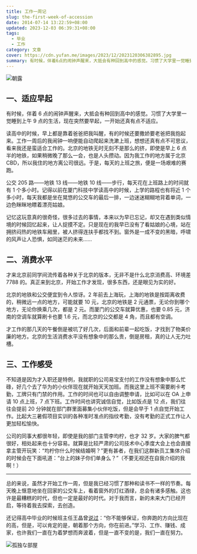 ```yaml
---
title: 工作一周记
slug: the-first-week-of-accession
date: 2014-07-14 13:22:59+08:00
updated: 2023-12-03 06:39:31+08:00
tags:
  - 毕业
  - 工作
category: 文章
cover: https://cdn.yufan.me/images/2023/12/2023120306382895.jpg
summary: 有时候，伴着6点的闹钟声醒来，大抵会有种回到高中的感觉。习惯了大学里一觉睡到上午9点的感觉，现在突然要早起，一开始还真有点不适应。
---
```


![朝露](https://cdn.yufan.me/images/2023/12/2023120306305570.jpg)

<MusicPlayer netease={27646205} />

## 一、适应早起

有时候，伴着 6 点的闹钟声醒来，大抵会有种回到高中的感觉。习惯了大学里一觉睡到上午 9 点的生活，现在突然要早起，一开始还真有点不适应。

读高中的时候，早上都是靠着爸爸把我叫醒，有的时候还要撒娇要老爸把我抱起来。工作一周后的我闹钟一响便能自动爬起来洗漱上班，想想还真有点不可思议，看来我还是蛮适合工作的。北京的地铁无时无刻不是那么的挤，即使是早上 6 点半的地铁，如果稍微晚了那么一会，也是人头攒动。因为我工作的地方属于北京 CBD，所以我住的地方离公司很远。于是，每天的上班之旅，便是一场艰难的赛跑。

公交 205 路——地铁 13 线——地铁 10 线——步行，每天花在上班路上的时间就有 1 个多小时。记得以前在厦门科技中学读高中的时候，上学的路程也有将近 1 个多小时，每天我都是坐在晃悠的公交车的最后一排，一边迷迷糊糊地背着单词，一边色眯眯地瞟着漂亮姑娘。

记忆这玩意真的很奇怪，很多过去的事情，本来以为早已忘记，却又在遇到类似情境的时候回忆起来，让人捉摸不定。只是现在的我早已没有了看姑娘的心境，站在拥挤闷热的地铁车厢里，被人挤得连扶手都找不到。窗外是一成不变的黑暗，呼啸的风声让人恐惧，如同迷茫的未来……

## 二、消费水平

才来北京前同学间流传着各种关于北京的版本，无非不是什么北京消费高、环境差 7788 的。真正来到北京，开始工作才发现，很多东西，还是眼见为实的好。

北京的地铁和公交便宜到令人惊讶。2 年前去上海玩，上海的地铁是按距离收费的，稍微远一点的地方，可能就要 10 元，北京的地铁是 2 元通票，无论你到哪个地方，无论你换乘几次，都是 2 元。而厦门的公交车就算优惠，也要 0.85 元，济南的空调车就算刷卡也要 1.6 元，而北京的公交都是 4 角，而且都有空调。

才工作的那几天的午餐倒是被坑了好几次，后面和前辈一起吃饭，才找到了物美价廉的地方。北京的生活消费水平没有想象中的那么贵，倒是房租，真的让人无力吐槽。

## 三、工作感受

不知道是因为才入职还是特例，我就职的公司易宝支付的工作没有想象中那么忙碌，好几个去了华为的小伙伴现在就开始天天加班。而我这里上班不需要刷卡考勤，工牌只有门禁的作用。工作的时间也可以自由调整申请，比如可以在 OA 上申请 10 点上班，7 点下班。工作时间也讲究诚信自觉，比如饭点是 12 点，我们往往会提前 20 分钟就在部门群里面募集小伙伴吃饭，但是会早于 1 点自觉开始工作。比起大三暑假项目实训的各种准时准点的指纹考勤，没有考勤的正式工作让人更加轻松愉快。

公司的同事大都很年轻，即使是我的部门主管李均柠，也才 32 岁。大家的脾气都很好，相处起来也十分容易。就算是比较严肃的公司技术中心季度大会上也会直接拿主管开玩笑：“均柠你什么时候结婚啊？”更有甚者，在我们这群新员工集体介绍的时候会在下面吼道：“台上的妹子你们单身么？”（不要无视还在自我介绍的我啊！）

---

总的来说，虽然才开始工作一周，但是我已经习惯了那种和读书不一样的节奏。每天晚上惬意地坐在回家的公交车上，看着窗外的灯红酒绿，总会有诸多感触。这也许是最糟糕的时代，但也一定是最好的时代。对于我而言，新的未来大门已经开启，等待着我去探索，去创造。

还记得高中毕业的时候班主任王晶曾[说过](/posts/when-i-was-young/)：“你不能够保证，你奔跑的方向比现在的高，但是，可以肯定的是，朝着那个方向，你在前进。”学习、工作、赚钱、成家，也许我们一直在为着梦想而奔波着，但是一直不变的是，我们一直在努力。

![孤独な部屋](https://cdn.yufan.me/images/2023/12/2023120306341521.jpg)
